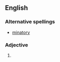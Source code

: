 ==English==
===Alternative spellings===
* [[minatory]]

===Adjective===
{{en-adj}}

# {{obsolete spelling of |[[minatory]]}}
